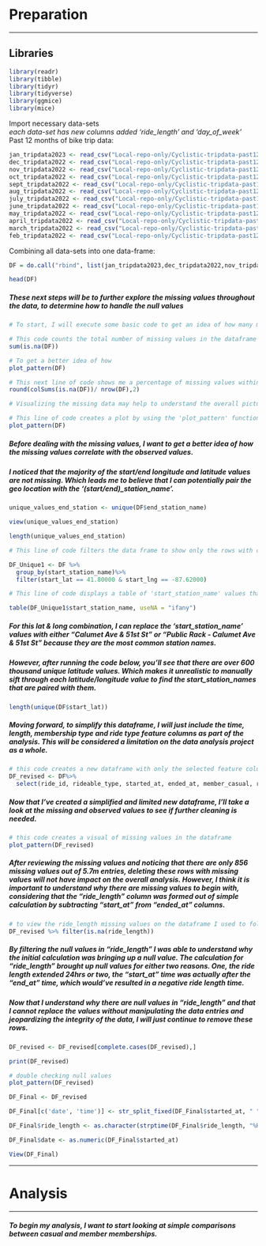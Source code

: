 # Preparation

------------------------------------------------------------------------

## Libraries

```r
library(readr)
library(tibble)
library(tidyr)
library(tidyverse)
library(ggmice)
library(mice)
```

Import necessary data-sets\
*each data-set has new columns added 'ride_length' and 'day_of_week'*\
Past 12 months of bike trip data:

```r
jan_tripdata2023 <- read_csv("Local-repo-only/Cyclistic-tripdata-past12months/jan-tripdata2023.csv")
dec_tripdata2022 <- read_csv("Local-repo-only/Cyclistic-tripdata-past12months/dec-tripdata2022.csv")
nov_tripdata2022 <- read_csv("Local-repo-only/Cyclistic-tripdata-past12months/nov-tripdata2022.csv")
oct_tripdata2022 <- read_csv("Local-repo-only/Cyclistic-tripdata-past12months/oct-tripdata2022.csv")
sept_tripdata2022 <- read_csv("Local-repo-only/Cyclistic-tripdata-past12months/sept-tripdata2022.csv")
aug_tripdata2022 <- read_csv("Local-repo-only/Cyclistic-tripdata-past12months/aug-tripdata2022.csv")
july_tripdata2022 <- read_csv("Local-repo-only/Cyclistic-tripdata-past12months/july-tripdata2022.csv")
june_tripdata2022 <- read_csv("Local-repo-only/Cyclistic-tripdata-past12months/june-tripdata2022.csv")
may_tripdata2022 <- read_csv("Local-repo-only/Cyclistic-tripdata-past12months/may-tripdata2022.csv")
april_tripdata2022 <- read_csv("Local-repo-only/Cyclistic-tripdata-past12months/april-tripdata2022.csv")
march_tripdata2022 <- read_csv("Local-repo-only/Cyclistic-tripdata-past12months/march-tripdata2022.csv")
feb_tripdata2022 <- read_csv("Local-repo-only/Cyclistic-tripdata-past12months/feb-tripdata2022.csv")
```

Combining all data-sets into one data-frame:

```r
DF = do.call("rbind", list(jan_tripdata2023,dec_tripdata2022,nov_tripdata2022,oct_tripdata2022,sept_tripdata2022,aug_tripdata2022,july_tripdata2022,june_tripdata2022,may_tripdata2022,april_tripdata2022,march_tripdata2022,feb_tripdata2022))
```

```r
head(DF)
```

##### These next steps will be to further explore the missing values throughout the data, to determine how to handle the null values

```r
# To start, I will execute some basic code to get an idea of how many missing values are in the data

# This code counts the total number of missing values in the dataframe
sum(is.na(DF))
```

```r
# To get a better idea of how
plot_pattern(DF)
```

```r
# This next line of code shows me a percentage of missing values within each column of the dataframe
round(colSums(is.na(DF))/ nrow(DF),2)
```

```r
# Visualizing the missing data may help to understand the overall picture as well as any patterns between the missing values

# This line of code creates a plot by using the 'plot_pattern' function from the ggmice' package
plot_pattern(DF)
```

##### Before dealing with the missing values, I want to get a better idea of how the missing values correlate with the observed values.

##### I noticed that the majority of the start/end longitude and latitude values are not missing. Which leads me to believe that I can potentially pair the geo location with the '(start/end)\_station_name'.

```r

unique_values_end_station <- unique(DF$end_station_name)
```

```r
view(unique_values_end_station)
```

```r
length(unique_values_end_station)
```

```r
# This line of code filters the data frame to show only the rows with certain latitude and longitude conditions

DF_Unique1 <- DF %>%
  group_by(start_station_name)%>%
  filter(start_lat == 41.80000 & start_lng == -87.62000)
```

```r
# This line of code displays a table of 'start_station_name' values that pair with the latitude and longitude condition within the "DF_Unique1" filter

table(DF_Unique1$start_station_name, useNA = "ifany")
```

##### For this lat & long combination, I can replace the 'start_station_name' values with either "Calumet Ave & 51st St" or "Public Rack - Calumet Ave & 51st St" because they are the most common station names.

##### However, after running the code below, you'll see that there are over 600 thousand unique latitude values. Which makes it unrealistic to manually sift through each latitude/longitude value to find the start_station_names that are paired with them.

```r
length(unique(DF$start_lat))
```

##### Moving forward, to simplify this dataframe, I will just include the time, length, membership type and ride type feature columns as part of the analysis. This will be considered a limitation on the data analysis project as a whole.

```r
# this code creates a new dataframe with only the selected feature columns
DF_revised <- DF%>%
  select(ride_id, rideable_type, started_at, ended_at, member_casual, ride_length, day_of_week)
```

##### Now that I've created a simplified and limited new dataframe, I'll take a look at the missing and observed values to see if further cleaning is needed.

```r
# this code creates a visual of missing values in the dataframe
plot_pattern(DF_revised)
```

##### After reviewing the missing values and noticing that there are only 856 missing values out of 5.7m entries, deleting these rows with missing values will not have impact on the overall analysis. However, I think it is important to understand why there are missing values to begin with, considering that the "ride_length" column was formed out of simple calculation by subtracting "start_at" from "ended_at" columns.

```r
# to view the ride_length missing values on the dataframe I used to following code
DF_revised %>% filter(is.na(ride_length))
```

##### By filtering the null values in "ride_length" I was able to understand why the initial calculation was bringing up a null value. The calculation for "ride_length" brought up null values for either two reasons. One, the ride length extended 24hrs or two, the "start_at" time was actually after the "end_at" time, which would've resulted in a negative ride length time.

##### Now that I understand why there are null values in "ride_length" and that I cannot replace the values without manipulating the data entries and jeopardizing the integrity of the data, I will just continue to remove these rows.

```r
DF_revised <- DF_revised[complete.cases(DF_revised),]
```

```r
print(DF_revised)
```

```r
# double checking null values
plot_pattern(DF_revised)
```

```r
DF_Final <- DF_revised 
```

```r
DF_Final[c('date', 'time')] <- str_split_fixed(DF_Final$started_at, " ", 2)
```

```r
DF_Final$ride_length <- as.character(strptime(DF_Final$ride_length, "%H:%M:%S"), "%H:%M:%S")
```

```r
DF_Final$date <- as.numeric(DF_Final$started_at)
```

```r
View(DF_Final)
```

------------------------------------------------------------------------

# Analysis

------------------------------------------------------------------------

##### To begin my analysis, I want to start looking at simple comparisons between casual and member memberships.

